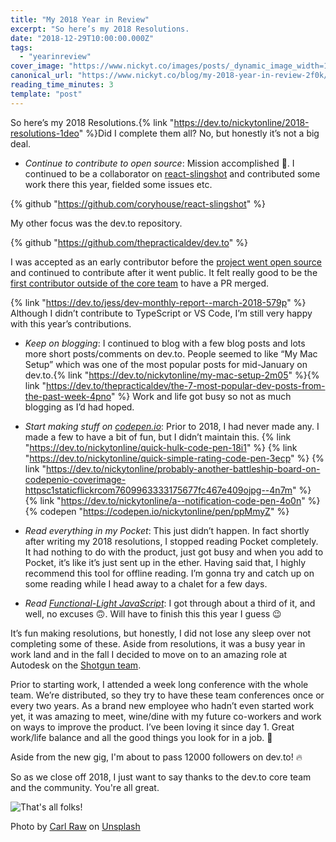 ```yaml
---
title: "My 2018 Year in Review"
excerpt: "So here’s my 2018 Resolutions.                                       2018 Resolutions       Nick..."
date: "2018-12-29T10:00:00.000Z"
tags:
  - "yearinreview"
cover_image: "https://www.nickyt.co/images/posts/_dynamic_image_width=1000,height=420,fit=cover,gravity=auto,format=auto_https%3A%2F%2Fthepracticaldev.s3.amazonaws.com%2Fi%2Ftu12q4khv30zeubo2jw7.jpg"
canonical_url: "https://www.nickyt.co/blog/my-2018-year-in-review-2f0k/"
reading_time_minutes: 3
template: "post"
---
```



So here’s my 2018 Resolutions.{% link "https://dev.to/nickytonline/2018-resolutions-1deo" %}Did I complete them all? No, but honestly it’s not a big deal.

- _Continue to contribute to open source_: Mission accomplished 🚀. I continued to be a collaborator on [react-slingshot](https://github.com/coryhouse/react-slingshot) and contributed some work there this year, fielded some issues etc.

{% github "https://github.com/coryhouse/react-slingshot" %}

My other focus was the dev.to repository.

{% github "https://github.com/thepracticaldev/dev.to" %}

I was accepted as an early contributor before the [project went open source](https://dev.to/ben/devto-is-now-open-source-5n1) and continued to contribute after it went public. It felt really good to be the [first contributor outside of the core team](https://dev.to/jess/dev-monthly-report--march-2018-579p) to have a PR merged.</p>

{% link "https://dev.to/jess/dev-monthly-report--march-2018-579p" %}
Although I didn’t contribute to TypeScript or VS Code, I’m still very happy with this year’s contributions.

- _Keep on blogging_: I continued to blog with a few blog posts and lots more short posts/comments on dev.to. People seemed to like “My Mac Setup” which was one of the most popular posts for mid-January on dev.to.{% link "https://dev.to/nickytonline/my-mac-setup-2m05" %}{% link "https://dev.to/thepracticaldev/the-7-most-popular-dev-posts-from-the-past-week-4pno" %}
  Work and life got busy so not as much blogging as I’d had hoped.

- _Start making stuff on [codepen.io](https://codepen.io)_: Prior to 2018, I had never made any. I made a few to have a bit of fun, but I didn’t maintain this.
  {% link "https://dev.to/nickytonline/quick-hulk-code-pen-18i1" %}
  {% link "https://dev.to/nickytonline/quick-simple-rating-code-pen-3ecp" %}
  {% link "https://dev.to/nickytonline/probably-another-battleship-board-on-codepenio-coverimage-httpsc1staticflickrcom7609963333175677fc467e409ojpg--4n7m" %}
  {% link "https://dev.to/nickytonline/a--notification-code-pen-4o0n" %}
  {% codepen "https://codepen.io/nickytonline/pen/ppMmyZ" %}

- _Read everything in my Pocket_: This just didn’t happen. In fact shortly after writing my 2018 resolutions, I stopped reading Pocket completely. It had nothing to do with the product, just got busy and when you add to Pocket, it’s like it’s just sent up in the ether.<Twitter id="1078703891364134912" />
  Having said that, I highly recommend this tool for offline reading. I’m gonna try and catch up on some reading while I head away to a chalet for a few days.

- _Read [Functional-Light JavaScript](https://leanpub.com/fljs)_: I got through about a third of it, and well, no excuses 🙃. Will have to finish this this year I guess 😉

It’s fun making resolutions, but honestly, I did not lose any sleep over not completing some of these. Aside from resolutions, it was a busy year in work land and in the fall I decided to move on to an amazing role at Autodesk on the [Shotgun team](https://www.shotgunsoftware.com).

<Twitter id="1078453470041120769" />

Prior to starting work, I attended a week long conference with the whole team. We’re distributed, so they try to have these team conferences once or every two years. As a brand new employee who hadn’t even started work yet, it was amazing to meet, wine/dine with my future co-workers and work on ways to improve the product. I’ve been loving it since day 1. Great work/life balance and all the good things you look for in a job. 💯

Aside from the new gig, I'm about to pass 12000 followers on dev.to! 🔥

So as we close off 2018, I just want to say thanks to the dev.to core team and the community. You're all great.

![That's all folks!](https://media.giphy.com/media/upg0i1m4DLe5q/giphy.gif)

Photo by [Carl Raw](https://unsplash.com/photos/YWCzXMRf6iE?utm_source=unsplash&utm_medium=referral&utm_content=creditCopyText) on [Unsplash](https://unsplash.com)
